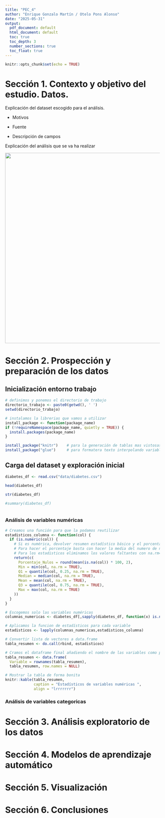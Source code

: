 ```yaml
---
title: "PEC_4"
author: "Enrique Gonzalo Martín / Otelo Pons Alonso"
date: "2025-05-31"
output:
  pdf_document: default
  html_document: default
  toc: true
  toc_depth: 3  
  number_sections: true
  toc_float: true
---
```


\tableofcontents  
\newpage

```r
knitr::opts_chunk$set(echo = TRUE)
```

# Sección 1. Contexto y objetivo del estudio. Datos.

Explicación del dataset escogido para el análisis.

-   Motivos

-   Fuente

-   Descripción de campos

Explicación del análisis que se va ha realizar

![](dataframe_diabetes.png){width="620"}

# Sección 2. Prospección y preparación de los datos

## Inicialización entorno trabajo

```r

# definimos y ponemos el directorio de trabajo
directorio_trabajo <- paste0(getwd(), ' ')
setwd(directorio_trabajo)

# instalamos la librerias que vamos a utilizar
install_package <- function(package_name)
if (!requireNamespace(package_name, quietly = TRUE)) {
  install.packages(package_name)
}

install_package("knitr")    # para la generación de tablas mas vistosas
install_package("glue")     # para formatera texto interpolando variables
```

## Carga del dataset y exploración inicial

```r
diabetes_df <- read.csv("data/diabetes.csv")

head(diabetes_df)

str(diabetes_df)

#summary(diabetes_df)



```

### Análisis de variables numéricas

```r
# Creamos una función para que la podamos reutilizar
estadisticos_columna <- function(col) {
  if (is.numeric(col)) {
    # Si es numérica, devolver resumen estadístico básico y el porcentaje de nulos
    # Para hacer el porcentaje basta con hacer la media del numero de nulos (nºnulos / nº valores de la columna)
    # Para los estadisticos eliminamos los valores faltantes con na.rm=TRUE
    return(c(
      Porcentaje_Nulos = round(mean(is.na(col)) * 100, 2),
      Min = min(col, na.rm = TRUE),
      Q1 = quantile(col, 0.25, na.rm = TRUE),
      Median = median(col, na.rm = TRUE),
      Mean = mean(col, na.rm = TRUE),
      Q3 = quantile(col, 0.75, na.rm = TRUE),
      Max = max(col, na.rm = TRUE)
    ))
  } 
}

# Escogemos solo las variables numéricas
columnas_numericas <- diabetes_df[,sapply(diabetes_df, function(x) is.numeric(x))]

# Aplicamos la funcion de estadísticos para cada variable
estadisticos <- lapply(columnas_numericas,estadisticos_columna)

# Convertir lista de vectores a data.frame
tabla_resumen <- do.call(rbind, estadisticos)

# Cramos el dataframe final añadiendo el nombre de las variables como primera columna
tabla_resumen <- data.frame(
  Variable = rownames(tabla_resumen),
  tabla_resumen, row.names = NULL)

# Mostrar la tabla de forma bonita
knitr::kable(tabla_resumen,
             caption = "Estadísticos de variables numéricas ",
             align = "lrrrrrrr")
```

### Análisis de variables categoricas

# Sección 3. Análisis exploratorio de los datos

# Sección 4. Modelos de aprendizaje automático

# Sección 5. Visualización

# Sección 6. Conclusiones
